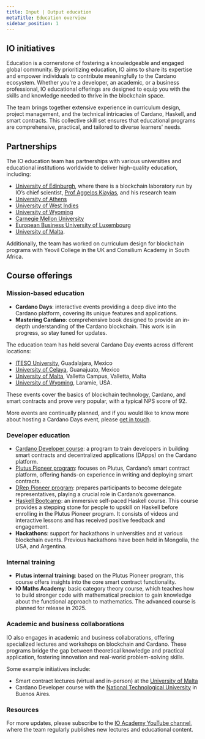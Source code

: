 ```yaml
---
title: Input | Output education
metaTitle: Education overview
sidebar_position: 1
---
```


## IO initiatives

Education is a cornerstone of fostering a knowledgeable and engaged global community. By prioritizing education, IO aims to share its expertise and empower individuals to contribute meaningfully to the Cardano ecosystem. Whether you're a developer, an academic, or a business professional, IO educational offerings are designed to equip you with the skills and knowledge needed to thrive in the blockchain space.

The team brings together extensive experience in curriculum design, project management, and the technical intricacies of Cardano, Haskell, and smart contracts. This collective skill set ensures that educational programs are comprehensive, practical, and tailored to diverse learners' needs.

## Partnerships

The IO education team has partnerships with various universities and educational institutions worldwide to deliver high-quality education, including:

-   [University of Edinburgh](https://www.ed.ac.uk/), where there is a blockchain laboratory run by IO’s chief scientist, [Prof Aggelos Kiayias](https://iohk.io/en/leadership/aggelos-kiayias), and his research team
-   [University of Athens](https://en.uoa.gr/)
-   [University of West Indies](https://www.uwi.edu/)
-   [University of Wyoming](https://www.uwyo.edu/index.html)
-   [Carnegie Mellon University](https://www.cmu.edu/)
-   [European Business University of Luxembourg](https://ebulux.lu/)
-   [University of Malta](https://www.um.edu.mt/).

Additionally, the team has worked on curriculum design for blockchain programs with Yeovil College in the UK and Consilium Academy in South Africa.

## Course offerings

### Mission-based education

-   **Cardano Days**: interactive events providing a deep dive into the Cardano platform, covering its unique features and applications.
-   **Mastering Cardano**: comprehensive book designed to provide an in-depth understanding of the Cardano blockchain. This work is in progress, so stay tuned for updates.

The education team has held several Cardano Day events across different locations:

-   [ITESO University](https://www.iteso.mx/en/), Guadalajara, Mexico
-   [University of Celaya,](https://www.udec.edu.mx/en/) Guanajuato, Mexico
-   [University of Malta](https://www.um.edu.mt/), Valletta Campus, Valletta, Malta
-   [University of Wyoming](https://www.uwyo.edu/index.html), Laramie, USA.
    
These events cover the basics of blockchain technology, Cardano, and smart contracts and prove very popular, with a typical NPS score of 92.

More events are continually planned, and if you would like to know more about hosting a Cardano Days event, please [get in touch](mailto:education@iohk.io).

### Developer education

-   [Cardano Developer course](https://github.com/iog-edu-argentina-2024/cardano-dev-2024): a program to train developers in building smart contracts and decentralized applications (DApps) on the Cardano platform.
-   [Plutus Pioneer program](https://docs.cardano.org/pioneer-programs/plutus-pioneers/): focuses on Plutus, Cardano’s smart contract platform, offering hands-on experience in writing and deploying smart contracts.
-   [DRep Pioneer program](https://sancho.network/drep-pioneer-program/drep-pp/overview): prepares participants to become delegate representatives, playing a crucial role in Cardano’s governance.
-   [Haskell Bootcamp](https://github.com/input-output-hk/haskell-course?tab=readme-ov-file#haskell-course): an immersive self-paced Haskell course. This course provides a stepping stone for people to upskill on Haskell before enrolling in the Plutus Pioneer program. It consists of videos and interactive lessons and has received positive feedback and engagement.
-   **Hackathons**: support for hackathons in universities and at various blockchain events. Previous hackathons have been held in Mongolia, the USA, and Argentina.


### Internal training

-   **Plutus internal training**: based on the Plutus Pioneer program, this course offers insights into the core smart contract functionality.
-   **IO Maths Academy**: basic category theory course, which teaches how to build stronger code with mathematical precision to gain knowledge about the functional approach to mathematics. The advanced course is planned for release in 2025.
    
### Academic and business collaborations

IO also engages in academic and business collaborations, offering specialized lectures and workshops on blockchain and Cardano. These programs bridge the gap between theoretical knowledge and practical application, fostering innovation and real-world problem-solving skills.

Some example initiatives include:

-   Smart contract lectures (virtual and in-person) at the [University of Malta](https://www.um.edu.mt/)
-   Cardano Developer course with the [National Technological University](https://utn.edu.ar/es/) in Buenos Aires.
    
### Resources

For more updates, please subscribe to the [IO Academy YouTube channel,](https://www.youtube.com/channel/UCX9j__vYOJu00iqBrCzecVw) where the team regularly publishes new lectures and educational content.
